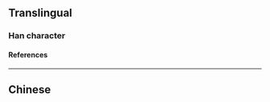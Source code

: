 {{character info/new}}
==Translingual==

===Han character===
{{Han char|rn=9|rad=人|as=10|sn=12|four=|canj=OMWA|ids=⿳亼由曰}}

====References====
{{Han ref|kx=0114.051|hdz=21519.070|uh=3479}}

----

==Chinese==
{{zh-see|會|v}}